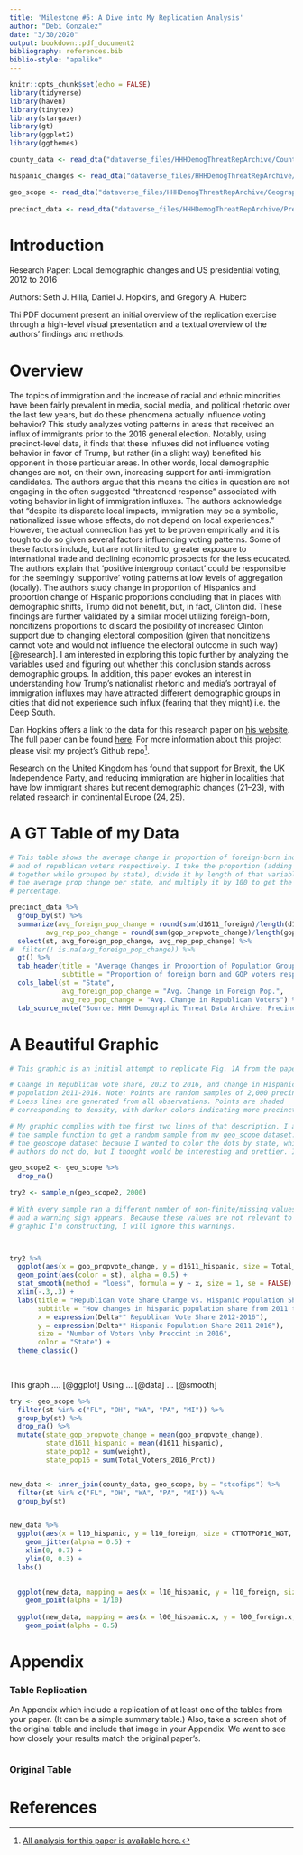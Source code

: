 ```yaml
---
title: 'Milestone #5: A Dive into My Replication Analysis'
author: "Debi Gonzalez"
date: "3/30/2020"
output: bookdown::pdf_document2
bibliography: references.bib
biblio-style: "apalike"
---
```


```r
knitr::opts_chunk$set(echo = FALSE)
library(tidyverse)
library(haven)
library(tinytex)
library(stargazer)
library(gt)
library(ggplot2)
library(ggthemes)
```


```r

county_data <- read_dta("dataverse_files/HHHDemogThreatRepArchive/CountyData.dta") 

hispanic_changes <- read_dta("dataverse_files/HHHDemogThreatRepArchive/CountyHispanicChanges.dta")

geo_scope <- read_dta("dataverse_files/HHHDemogThreatRepArchive/GeographicScopeData.dta")
  
precinct_data <- read_dta("dataverse_files/HHHDemogThreatRepArchive/PrecinctData.dta")

```

\newpage
# Introduction

Research Paper: Local demographic changes and US presidential voting, 2012 to 2016

Authors: Seth J. Hilla, Daniel J. Hopkins, and Gregory A. Huberc

Thi PDF document present an initial overview of the replication exercise through a high-level visual presentation and a textual overview of the authors' findings and methods.

# Overview
The topics of immigration and the increase of racial and ethnic minorities have been fairly prevalent in media, social media, and political rhetoric over the last few years, but do these phenomena actually influence voting behavior? This study analyzes voting patterns in areas that received an influx of immigrants prior to the 2016 general election. Notably, using precinct-level data, it finds that these influxes did not influence voting behavior in favor of Trump, but rather (in a slight way) benefited his opponent in those particular areas. In other words, local demographic changes are not, on their own, increasing support for anti-immigration candidates. The authors argue that this means the cities in question are not engaging in the often suggested “threatened response” associated with voting behavior in light of immigration influxes. The authors acknowledge that "despite its disparate local impacts, immigration may be a symbolic, nationalized issue whose effects, do not depend on local experiences." However, the actual connection has yet to be proven empirically and it is tough to do so given several factors influencing voting patterns. Some of these factors include, but are not limited to, greater exposure to international trade and declining economic prospects for the less educated. The authors explain that 'positive intergroup contact' could be responsible for the seemingly 'supportive' voting patterns at low levels of aggregation (locally). The authors study change in proportion of Hispanics and proportion change of Hispanic proportions concluding that in places with demographic shifts, Trump did not benefit, but, in fact, Clinton did. These findings are further validated by a similar model utilizing foreign-born, noncitizens proportions to discard the posibility of increased Clinton support due to changing electoral composition (given that noncitizens cannot vote and would not influence the electoral outcome in such way) [@research]. I am interested in exploring this topic further by analyzing the variables used and figuring out whether this conclusion stands across demographic groups. In addition, this paper evokes an interest in understanding how Trump’s nationalist rhetoric and media’s portrayal of immigration influxes may have attracted different demographic groups in cities that did not experience such influx (fearing that they might) i.e. the Deep South. 

Dan Hopkins offers a link to the data for this research paper on [his website](http://web.sas.upenn.edu/danhop/research/">his website). The full paper can be found [here](https://www-pnas-org.ezp-prod1.hul.harvard.edu/content/pnas/116/50/25023.full.pdf). For more information about this project please visit my project's Github repo^[[All analysis for this paper is available here.](https://github.com/deboragonzalez/Milestones)].


Research on the United Kingdom has found that support for Brexit, the UK Independence Party, and reducing immigration are higher in localities that have low immigrant shares but recent demographic changes (21–23), with related research in continental Europe (24, 25).



\newpage

# A GT Table of my Data

```r

# This table shows the average change in proportion of foreign-born individuals
# and of republican voters respectively. I take the proportion (adding it
# together while grouped by state), divide it by length of that variable to find
# the average prop change per state, and multiply it by 100 to get the
# percentage.

precinct_data %>% 
  group_by(st) %>% 
  summarize(avg_foreign_pop_change = round(sum(d1611_foreign)/length(d1611_foreign)*100, 3),
         avg_rep_pop_change = round(sum(gop_propvote_change)/length(gop_propvote_change)*100, 3)) %>%
  select(st, avg_foreign_pop_change, avg_rep_pop_change) %>% 
#  filter(! is.na(avg_foreign_pop_change)) %>% 
  gt() %>% 
  tab_header(title = "Average Changes in Proportion of Population Groups by State",
             subtitle = "Proportion of foreign born and GOP voters respectively between 2011-2016") %>%
  cols_label(st = "State",
             avg_foreign_pop_change = "Avg. Change in Foreign Pop.",
             avg_rep_pop_change = "Avg. Change in Republican Voters") %>% 
  tab_source_note("Source: HHH Demographic Threat Data Archive: Precinct")
```


\newpage

# A Beautiful Graphic



```r

# This graphic is an initial attempt to replicate Fig. 1A from the paper:

# Change in Republican vote share, 2012 to 2016, and change in Hispanic
# population 2011-2016. Note: Points are random samples of 2,000 precincts.
# Loess lines are generated from all observations. Points are shaded
# corresponding to density, with darker colors indicating more precincts.

# My graphic complies with the first two lines of that description. I am using
# the sample function to get a random sample from my geo_scope dataset. I used
# the geoscope dataset because I wanted to color the dots by state, which the
# authors do not do, but I thought would be interesting and prettier. I was able to create the loess line using geom_smooth

geo_scope2 <- geo_scope %>% 
  drop_na()

try2 <- sample_n(geo_scope2, 2000)
  
# With every sample ran a different number of non-finite/missing values exists,
# and a warning sign appears. Because these values are not relevant to the
# graphic I'm constructing, I will ignore this warnings.



try2 %>% 
  ggplot(aes(x = gop_propvote_change, y = d1611_hispanic, size = Total_Voters_2016_Prct)) + 
  geom_point(aes(color = st), alpha = 0.5) +
  stat_smooth(method = "loess", formula = y ~ x, size = 1, se = FALSE) +
  xlim(-.3,.3) +
  labs(title = "Republican Vote Share Change vs. Hispanic Population Share Change",
       subtitle = "How changes in hispanic population share from 2011 to 2016 relate \nto changes in GOP Votes share from the 2012 to the 2016 election", caption = "Source: HHH Demographic Threat Data Archive: Geo_Scope",
       x = expression(Delta*" Republican Vote Share 2012-2016"),
       y = expression(Delta*" Hispanic Population Share 2011-2016"),
       size = "Number of Voters \nby Preccint in 2016",
       color = "State") + 
  theme_classic()
 
  
```


This graph .... [@ggplot] Using ... [@data] ... [@smooth]

```r

try <- geo_scope %>% 
  filter(st %in% c("FL", "OH", "WA", "PA", "MI")) %>% 
  group_by(st) %>%
  drop_na() %>% 
  mutate(state_gop_propvote_change = mean(gop_propvote_change),
         state_d1611_hispanic = mean(d1611_hispanic),
         state_pop12 = sum(weight),
         state_pop16 = sum(Total_Voters_2016_Prct))


new_data <- inner_join(county_data, geo_scope, by = "stcofips") %>% 
  filter(st %in% c("FL", "OH", "WA", "PA", "MI")) %>% 
  group_by(st)


new_data %>% 
  ggplot(aes(x = l10_hispanic, y = l10_foreign, size = CTTOTPOP16_WGT, fill = st)) + 
    geom_jitter(alpha = 0.5) +
    xlim(0, 0.7) +
    ylim(0, 0.3) +
  labs()
  

  ggplot(new_data, mapping = aes(x = l10_hispanic, y = l10_foreign, size = CTTOTPOP16_WGT, colour = st)) + 
    geom_point(alpha = 1/10)
  
  ggplot(new_data, mapping = aes(x = l00_hispanic.x, y = l00_foreign.x, size = CTTOTPOP16_WGT)) + 
    geom_point(alpha = 0.5)

```

\newpage
# Appendix 

### Table Replication
An Appendix which include a replication of at least one of the tables from your paper. (It can be a simple summary table.) Also, take a screen shot of the original table and include that image in your Appendix. We want to see how closely your results match the original paper’s.

```r

```



### Original Table

\newpage
# References



